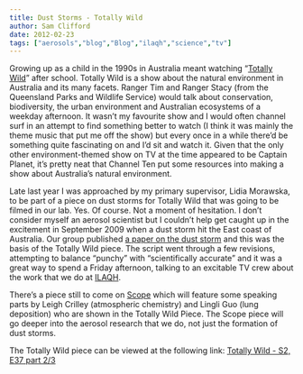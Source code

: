```yaml
---
title: Dust Storms - Totally Wild
author: Sam Clifford
date: 2012-02-23
tags: ["aerosols","blog","Blog","ilaqh","science","tv"]
---
```


Growing up as a child in the 1990s in Australia meant watching "[Totally Wild](http://en.wikipedia.org/wiki/Totally_Wild)" after school. Totally Wild is a show about the natural environment in Australia and its many facets. Ranger Tim and Ranger Stacy (from the Queensland Parks and Wildlife Service) would talk about conservation, biodiversity, the urban environment and Australian ecosystems of a weekday afternoon. It wasn't my favourite show and I would often channel surf in an attempt to find something better to watch (I think it was mainly the theme music that put me off the show) but every once in a while there'd be something quite fascinating on and I'd sit and watch it. Given that the only other environment-themed show on TV at the time appeared to be Captain Planet, it's pretty neat that Channel Ten put some resources into making a show about Australia's natural environment.

Late last year I was approached by my primary supervisor, Lidia Morawska, to be part of a piece on dust storms for Totally Wild that was going to be filmed in our lab. Yes. Of course. Not a moment of hesitation. I don't consider myself an aerosol scientist but I couldn't help get caught up in the excitement in September 2009 when a dust storm hit the East coast of Australia. Our group published [a paper on the dust storm](http://www.sciencedirect.com/science/article/pii/S1352231011004481) and this was the basis of the Totally Wild piece. The script went through a few revisions, attempting to balance "punchy" with "scientifically accurate" and it was a great way to spend a Friday afternoon, talking to an excitable TV crew about the work that we do at [ILAQH](http://www.ilaqh.qut.edu.au/).

There's a piece still to come on [Scope](http://ten.com.au/scope.htm) which will feature some speaking parts by Leigh Crilley (atmospheric chemistry) and Lingli Guo (lung deposition) who are shown in the Totally Wild Piece. The Scope piece will go deeper into the aerosol research that we do, not just the formation of dust storms.

The Totally Wild piece can be viewed at the following link: [Totally Wild - S2, E37 part 2/3](http://ten.com.au/video-player.htm?movideo_p=41457&movideo_m=162536)